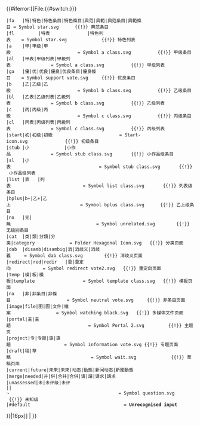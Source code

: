 <span style="{{{style|}}}">{{#iferror:[[File:{{#switch:{{lc:{{{class|{{{1|}}}}}}}}
 |fa   |特|特色|特色条目|特色條目|典范|典範|典范条目|典範條目 = Symbol star.svg      {{!}} 典范条目
 |fl         |特表              |特色列表    = Symbol star.svg             {{!}} 特色列表
 |a    |甲|甲级|甲級                         = Symbol a class.svg          {{!}} 甲级条目
 |al   |甲表|甲级列表|甲級列表               = Symbol a class.svg          {{!}} 甲级列表
 |ga   |優|优|优良|優良|优良条目|優良條目    = Symbol support vote.svg     {{!}} 优良条目
 |b    |乙|乙级|乙級                         = Symbol b class.svg          {{!}} 乙级条目
 |bl   |乙表|乙级列表|乙級列表               = Symbol b class.svg          {{!}} 乙级列表
 |c    |丙|丙级|丙級                         = Symbol c class.svg          {{!}} 丙级条目
 |cl   |丙表|丙级列表|丙級列表               = Symbol c class.svg          {{!}} 丙级列表
 |start|初|初级|初級                         = Start-icon.svg              {{!}} 初级条目
 |stub |小             |小作品               = Symbol stub class.svg       {{!}} 小作品级条目
 |sl   |小表                                 = Symbol stub class.svg       {{!}} 小作品级列表
 |list |表   |列表                           = Symbol list class.svg       {{!}} 列表级条目
 |bplus|b+|乙+|乙上                          = Symbol bplus class.svg      {{!}} 乙上级条目
 |no   |无|無                                = Symbol unrelated.svg        {{!}} 无级别条目
 |cat  |类|類|分類|分类|category             = Folder Hexagonal Icon.svg   {{!}} 分类页面
 |dab  |disamb|disambig|消|消歧义|消歧義     = Symbol dab class.svg        {{!}} 消歧义页面
 |redirect|red|redir   |重|重定向            = Symbol redirect vote2.svg   {{!}} 重定向页面
 |temp |模|板|模板|template                  = Symbol template class.svg   {{!}} 模板页面
 |na   |非|非条目|非條目                     = Symbol neutral vote.svg     {{!}} 非条目页面
 |image|file|图|圖|文件|檔案                 = Symbol watching black.svg   {{!}} 多媒体文件页面
 |portal|主|主题                             = Symbol Portal 2.svg         {{!}} 主题页
 |project|专|专题|專|專題                    = Symbol information vote.svg {{!}} 专题页面
 |draft|稿|草稿                              = Symbol wait.svg             {{!}} 草稿页面
 |current|future|未来|未來|动态|動態|新闻动态|新聞動態
 |merge|needed|并|併|合并|合併|请|請|请求|請求
 |unassessed|未|未评级|未评
 ||¬                                         = Symbol question.svg        {{!}} 未知级
 |#default                                   = <strong class="error">Unrecognised input</strong>
}}|16px]] | {{icon|{{{1|}}}}} }}</span><noinclude>
{{documentation}}
</noinclude>